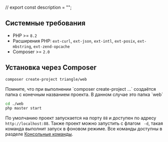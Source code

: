 // export const description = "";

## Системные требования
- PHP >= `8.2`
- Расширения PHP: `ext-curl`, `ext-json`, `ext-intl`, `ext-posix`, `ext-mbstring`, `ext-zend-opcache`
- Composer >= `2.0`

## Установка через Composer

```bash {{ title: '1. Создайте проект' }}
composer create-project triangle/web
```

<Note>
  Помните, что при выполнении `composer create-project ...` создаётся папка с конечным названием проекта.
  В данном случае это папка `web`
</Note>

```bash {{ title: '2. Перейдите в директорию с проектом и выполните команду запуска' }}
cd ./web
php master start
```

По умолчанию проект запускается на порту `88` и доступен по адресу `http://localhost:88`. Также проект можно 
запустить с флагом ` -d`, такая команда выполнит запуск в фоновом режиме. Все команды доступны в разделе [Консольные команды](/console).

